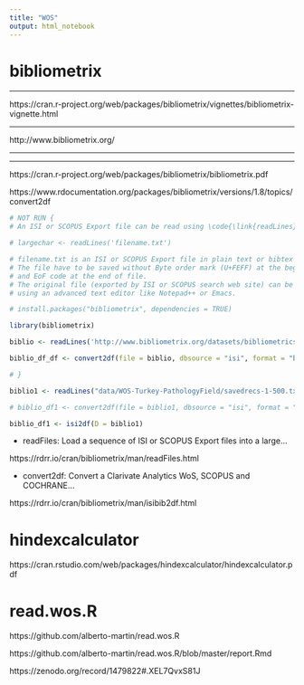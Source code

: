 ```yaml
---
title: "WOS"
output: html_notebook
---
```


# bibliometrix

---

https://cran.r-project.org/web/packages/bibliometrix/vignettes/bibliometrix-vignette.html


---


http://www.bibliometrix.org/


---



---


https://cran.r-project.org/web/packages/bibliometrix/bibliometrix.pdf

https://www.rdocumentation.org/packages/bibliometrix/versions/1.8/topics/convert2df


```r
# NOT RUN {
# An ISI or SCOPUS Export file can be read using \code{\link{readLines}} function:

# largechar <- readLines('filename.txt')

# filename.txt is an ISI or SCOPUS Export file in plain text or bibtex format.
# The file have to be saved without Byte order mark (U+FEFF) at the beginning
# and EoF code at the end of file.
# The original file (exported by ISI or SCOPUS search web site) can be modified
# using an advanced text editor like Notepad++ or Emacs.

# install.packages("bibliometrix", dependencies = TRUE)

library(bibliometrix)

biblio <- readLines('http://www.bibliometrix.org/datasets/bibliometrics_articles.txt')

biblio_df_df <- convert2df(file = biblio, dbsource = "isi", format = "bibtex")

# }
```


```r
biblio1 <- readLines("data/WOS-Turkey-PathologyField/savedrecs-1-500.txt")

# biblio_df1 <- convert2df(file = biblio1, dbsource = "isi", format = "plaintext")

biblio_df1 <- isi2df(D = biblio1)

```


- readFiles: Load a sequence of ISI or SCOPUS Export files into a large... 

https://rdrr.io/cran/bibliometrix/man/readFiles.html

-  convert2df: Convert a Clarivate Analytics WoS, SCOPUS and COCHRANE... 

https://rdrr.io/cran/bibliometrix/man/isibib2df.html
 



# hindexcalculator

https://cran.rstudio.com/web/packages/hindexcalculator/hindexcalculator.pdf


# read.wos.R

https://github.com/alberto-martin/read.wos.R

https://github.com/alberto-martin/read.wos.R/blob/master/report.Rmd

https://zenodo.org/record/1479822#.XEL7QvxS81J
